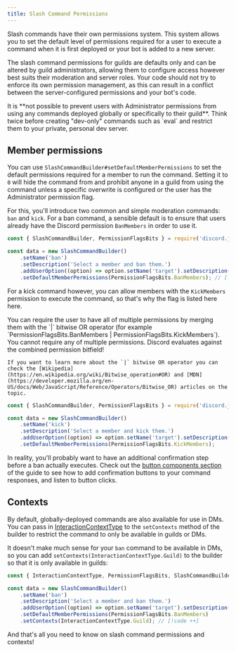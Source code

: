 ```yaml
---
title: Slash Command Permissions
---
```


Slash commands have their own permissions system. This system allows you to set the default level of permissions required for a user to execute a command when it is first deployed or your bot is added to a new server.

The slash command permissions for guilds are defaults only and can be altered by guild administrators, allowing them to configure access however best suits their moderation and server roles. Your code should not try to enforce its own permission management, as this can result in a conflict between the server-configured permissions and your bot's code.

<Callout type="warn">
	It is **not possible to prevent users with Administrator permissions from using any commands deployed globally or
	specifically to their guild**. Think twice before creating "dev-only" commands such as `eval` and restrict them to
	your private, personal dev server.
</Callout>

## Member permissions

You can use `SlashCommandBuilder#setDefaultMemberPermissions` to set the default permissions required for a member to run the command. Setting it to `0` will hide the command from and prohibit anyone in a guild from using the command unless a specific overwrite is configured or the user has the Administrator permission flag.

For this, you'll introduce two common and simple moderation commands: `ban` and `kick`. For a ban command, a sensible default is to ensure that users already have the Discord permission `BanMembers` in order to use it.

```js title="commands/moderation/ban.js"
const { SlashCommandBuilder, PermissionFlagsBits } = require('discord.js');

const data = new SlashCommandBuilder()
	.setName('ban')
	.setDescription('Select a member and ban them.')
	.addUserOption((option) => option.setName('target').setDescription('The member to ban').setRequired(true))
	.setDefaultMemberPermissions(PermissionFlagsBits.BanMembers); // [!code ++]
```

For a kick command however, you can allow members with the `KickMembers` permission to execute the command, so that's why the flag is listed here here.

<Callout>
	You can require the user to have all of multiple permissions by merging them with the `|` bitwise OR operator (for example `PermissionFlagsBits.BanMembers | PermissionFlagsBits.KickMembers`).
	You cannot require any of multiple permissions. Discord evaluates against the combined permission bitfield!

    If you want to learn more about the `|` bitwise OR operator you can check the [Wikipedia](https://en.wikipedia.org/wiki/Bitwise_operation#OR) and [MDN](https://developer.mozilla.org/en-US/docs/Web/JavaScript/Reference/Operators/Bitwise_OR) articles on the topic.

</Callout>

```js title="commands/moderation/kick.js"
const { SlashCommandBuilder, PermissionFlagsBits } = require('discord.js');

const data = new SlashCommandBuilder()
	.setName('kick')
	.setDescription('Select a member and kick them.')
	.addUserOption((option) => option.setName('target').setDescription('The member to kick').setRequired(true))
	.setDefaultMemberPermissions(PermissionFlagsBits.KickMembers);
```

In reality, you'll probably want to have an additional confirmation step before a ban actually executes. Check out the [button components section](../interactive-components/buttons) of the guide to see how to add confirmation buttons to your command responses, and listen to button clicks.

## Contexts

By default, globally-deployed commands are also available for use in DMs. You can pass in [InteractionContextType](https://discord-api-types.dev/api/discord-api-types-v10/enum/InteractionContextType) to the `setContexts` method of the builder to restrict the command to only be available in guilds or DMs.

It doesn't make much sense for your `ban` command to be available in DMs, so you can add `setContexts(InteractionContextType.Guild)` to the builder so that it is only available in guilds:

```js title="commands/moderation/ban.js"
const { InteractionContextType, PermissionFlagsBits, SlashCommandBuilder } = require('discord.js');

const data = new SlashCommandBuilder()
	.setName('ban')
	.setDescription('Select a member and ban them.')
	.addUserOption((option) => option.setName('target').setDescription('The member to ban').setRequired(true))
	.setDefaultMemberPermissions(PermissionFlagsBits.BanMembers)
	.setContexts(InteractionContextType.Guild); // [!code ++]
```

And that's all you need to know on slash command permissions and contexts!
